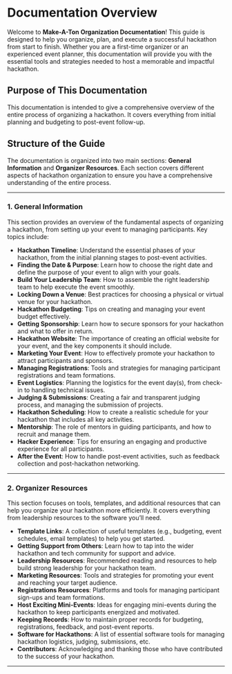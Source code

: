 # Documentation Overview

Welcome to **Make-A-Ton Organization Documentation**! This guide is designed to help you organize, plan, and execute a successful hackathon from start to finish. Whether you are a first-time organizer or an experienced event planner, this documentation will provide you with the essential tools and strategies needed to host a memorable and impactful hackathon.

## Purpose of This Documentation

This documentation is intended to give a comprehensive overview of the entire process of organizing a hackathon. It covers everything from initial planning and budgeting to post-event follow-up.

## Structure of the Guide

The documentation is organized into two main sections: **General Information** and **Organizer Resources**. Each section covers different aspects of hackathon organization to ensure you have a comprehensive understanding of the entire process.

---

### 1. General Information

This section provides an overview of the fundamental aspects of organizing a hackathon, from setting up your event to managing participants. Key topics include:

- **Hackathon Timeline**: Understand the essential phases of your hackathon, from the initial planning stages to post-event activities.
- **Finding the Date & Purpose**: Learn how to choose the right date and define the purpose of your event to align with your goals.
- **Build Your Leadership Team**: How to assemble the right leadership team to help execute the event smoothly.
- **Locking Down a Venue**: Best practices for choosing a physical or virtual venue for your hackathon.
- **Hackathon Budgeting**: Tips on creating and managing your event budget effectively.
- **Getting Sponsorship**: Learn how to secure sponsors for your hackathon and what to offer in return.
- **Hackathon Website**: The importance of creating an official website for your event, and the key components it should include.
- **Marketing Your Event**: How to effectively promote your hackathon to attract participants and sponsors.
- **Managing Registrations**: Tools and strategies for managing participant registrations and team formations.
- **Event Logistics**: Planning the logistics for the event day(s), from check-in to handling technical issues.
- **Judging & Submissions**: Creating a fair and transparent judging process, and managing the submission of projects.
- **Hackathon Scheduling**: How to create a realistic schedule for your hackathon that includes all key activities.
- **Mentorship**: The role of mentors in guiding participants, and how to recruit and manage them.
- **Hacker Experience**: Tips for ensuring an engaging and productive experience for all participants.
- **After the Event**: How to handle post-event activities, such as feedback collection and post-hackathon networking.

---

### 2. Organizer Resources

This section focuses on tools, templates, and additional resources that can help you organize your hackathon more efficiently. It covers everything from leadership resources to the software you’ll need.

- **Template Links**: A collection of useful templates (e.g., budgeting, event schedules, email templates) to help you get started.
- **Getting Support from Others**: Learn how to tap into the wider hackathon and tech community for support and advice.
- **Leadership Resources**: Recommended reading and resources to help build strong leadership for your hackathon team.
- **Marketing Resources**: Tools and strategies for promoting your event and reaching your target audience.
- **Registrations Resources**: Platforms and tools for managing participant sign-ups and team formations.
- **Host Exciting Mini-Events**: Ideas for engaging mini-events during the hackathon to keep participants energized and motivated.
- **Keeping Records**: How to maintain proper records for budgeting, registrations, feedback, and post-event reports.
- **Software for Hackathons**: A list of essential software tools for managing hackathon logistics, judging, submissions, etc.
- **Contributors**: Acknowledging and thanking those who have contributed to the success of your hackathon.

---
